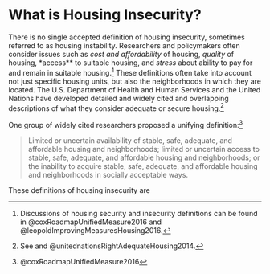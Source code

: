 # What is Housing Insecurity?

There is no single accepted definition of housing insecurity, sometimes referred to as housing instability. Researchers and policymakers often consider issues such as *cost and affordability* of housing, *quality* of housing, *access** to suitable housing, and *stress* about ability to pay for and remain in suitable housing.^[Discussions of housing security and insecurity definitions can be found in @coxRoadmapUnifiedMeasure2016 and @leopoldImprovingMeasuresHousing2016.] These definitions often take into account not just specific housing units, but also the neighborhoods in which they are located. The U.S. Department of Health and Human Services and the United Nations have developed detailed and widely cited and overlapping descriptions of what they consider adequate or secure housing.^[See and @unitednationsRightAdequateHousing2014.]

One group of widely cited researchers proposed a unifying definition:^[@coxRoadmapUnifiedMeasure2016]

> Limited or uncertain availability of stable, safe, adequate, and affordable housing and neighborhoods; limited or uncertain access to stable, safe, adequate, and affordable housing and neighborhoods; or the inability to acquire stable, safe, adequate, and affordable housing and neighborhoods in socially acceptable ways.

These definitions of housing insecurity are 





